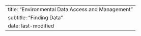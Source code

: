 ---
title: "Environmental Data Access and Management"
subtitle: "Finding Data"
date: last-modified
---